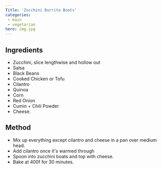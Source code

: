 ```yaml
---
Title: 'Zucchini Burrito Boats'
categories:
 - main
 - vegetarian
hero: img.jpg 
---
```


## Ingredients
* Zucchini, slice lengthwise and hollow out
* Salsa
* Black Beans
* Cooked Chicken or Tofu
* Cilantro
* Quinoa
* Corn
* Red Onion
* Cumin + Chili Powder
* Cheese.

## Method
* Mix up everything except cilantro and cheese in a pan over medium head.
* Add cilantro once it's warmed through
* Spoon into zucchini boats and top with cheese.
* Bake at 400f for 30 minutes.


